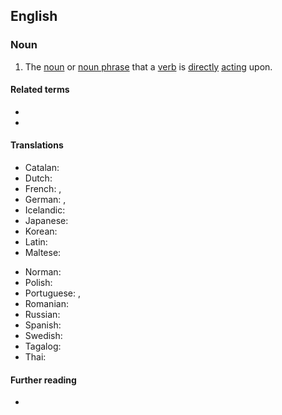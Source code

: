 {{also|direct-object}}
==English==

===Noun===
{{examples-right|examples=
* I see '''the car'''.
* {{qualifier|French}} Je vois '''la voiture'''.}}
{{en-noun}}

# {{lb|en|grammar}} The [[noun]] or [[noun phrase]] that a [[verb]] is [[directly]] [[act]]ing upon.

====Related terms====
* {{l|en|subject}}
* {{l|en|indirect object}}

====Translations====
{{trans-top|the noun a verb is directly acting upon}}
* Catalan: {{t|ca|objecte directe|m}}
* Dutch: {{t+|nl|lijdend voorwerp|n}}
* French: {{t+|fr|complément d'objet direct|m}}, {{t|fr|C.O.D.|m}}
* German: {{t+|de|Akkusativobjekt|n}}, {{t+|de|direktes Objekt|n}}
* Icelandic: {{t|is|beint andlag|n}}
* Japanese: {{t|ja|直接目的語|tr=chokusetsu mokutekigo|sc=Jpan}}
* Korean: {{t|ko|직접목적어|tr=jik-jeop-mok-jeok-eo|sc=Kore}}
* Latin: {{t-check|la|res directa|f}}
* Maltese: {{t|mt|oġġett dirett|m}}
{{trans-mid}}
* Norman: {{t|nrf|objet direct|m}}
* Polish: {{t|pl|dopełnienie bliższe|n}}
* Portuguese: {{t+|pt|objeto direto|m}}, {{t|pt|complemento direto|m}}
* Romanian: {{t+|ro|complement direct|n}}
* Russian: {{t|ru|прямо́е дополне́ние|n}}
* Spanish: {{t|es|complemento directo|m}}
* Swedish: {{t|sv|direkt objekt}}
* Tagalog: {{t|tl|tuwirang layon}}
* Thai: {{t|th|กรรมตรง}}
{{trans-bottom}}

====Further reading====
* {{projectlink|wikipedia}}